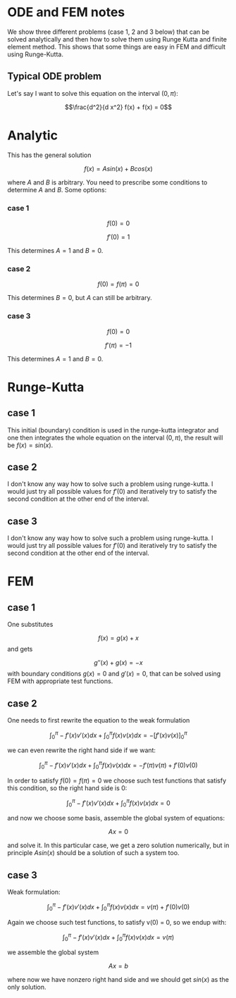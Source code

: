 = ODE and FEM notes =

We show three different problems (case 1, 2 and 3 below) that can be solved analytically and then how to solve them using Runge Kutta and finite element method. This shows that some things are easy in FEM and difficult using Runge-Kutta.

== Typical ODE problem ==

Let's say I want to solve this equation on the interval <math>(0, \pi)</math>:

:<math>\frac{d^2}{d x^2} f(x) + f(x) = 0</math>

= Analytic =

This has the general solution

:<math>f(x) = A sin(x) + B cos(x)</math>

where ''A'' and ''B'' is arbitrary. You need to prescribe some conditions to determine ''A'' and ''B''. Some options:

=== case 1 ===

:<math>f(0) = 0</math>
:<math>f'(0) = 1</math>

This determines <math>A=1</math> and <math>B=0</math>.

=== case 2 ===

:<math>f(0) = f(\pi) = 0</math>

This determines <math>B=0</math>, but <math>A</math> can still be arbitrary.

=== case 3 ===

:<math>f(0) = 0</math>
:<math>f'(\pi) = -1</math>

This determines <math>A=1</math> and <math>B=0</math>.

= Runge-Kutta =

== case 1 ==

This initial (boundary) condition is used in the runge-kutta integrator and one then integrates the whole equation on the interval <math>(0, \pi)</math>, the result will be <math>f(x)=sin(x)</math>.

== case 2 ==

I don't know any way how to solve such a problem using runge-kutta. I would just try all possible values for <math>f'(0)</math> and iteratively try to satisfy the second condition at the other end of the interval.

== case 3 ==

I don't know any way how to solve such a problem using runge-kutta. I would just try all possible values for <math>f'(0)</math> and iteratively try to satisfy the second condition at the other end of the interval.

= FEM =

== case 1 ==

One substitutes
:<math>f(x)=g(x)+x</math>
and gets
:<math>g''(x)+g(x)=-x</math>
with boundary conditions <math>g(x)=0</math> and <math>g'(x)=0</math>, that can be solved using FEM with appropriate test functions.

== case 2 ==

One needs to first rewrite the equation to the weak formulation

:<math>\int_0^\pi -f'(x)v'(x)dx + \int_0^\pi f(x)v(x) dx = - [f'(x) v(x)]^\pi_0</math>

we can even rewrite the right hand side if we want:

:<math>\int_0^\pi -f'(x)v'(x)dx + \int_0^\pi f(x)v(x) dx = - f'(\pi) v(\pi) + f'(0)v(0)</math>

In order to satisfy <math>f(0)=f(\pi)=0</math> we choose such test functions that satisfy this condition, so the right hand side is 0:

:<math>\int_0^\pi -f'(x)v'(x)dx + \int_0^\pi f(x)v(x) dx = 0</math>

and now we choose some basis, assemble the global system of equations:

:<math>Ax=0</math>

and solve it. In this particular case, we get a zero solution numerically, but in principle <math>A sin(x)</math> should be a solution of such a system too.

== case 3 ==

Weak formulation:

:<math>\int_0^\pi -f'(x)v'(x)dx + \int_0^\pi f(x)v(x) dx = v(\pi) + f'(0)v(0)</math>

Again we choose such test functions, to satisfy v(0) = 0, so we endup with:

:<math>\int_0^\pi -f'(x)v'(x)dx + \int_0^\pi f(x)v(x) dx = v(\pi)</math>

we assemble the global system

:<math>Ax=b</math>

where now we have nonzero right hand side and we should get <math>sin(x)</math> as the only solution.
